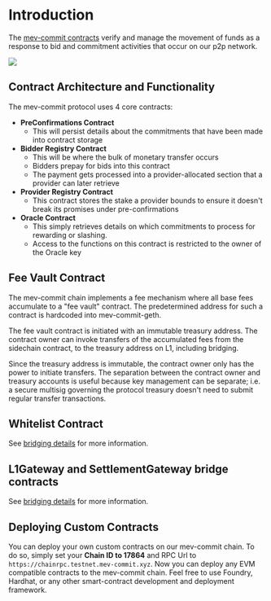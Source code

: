 # Introduction

The [mev-commit contracts](https://github.com/primevprotocol/contracts) verify and manage the movement of funds as a response to bid and commitment activities that occur on our p2p network.

<Frame>
  <img src="/images/contract-architecture.png" />
</Frame>

## Contract Architecture and Functionality

The mev-commit protocol uses 4 core contracts:

- **PreConfirmations Contract**
  - This will persist details about the commitments that have been made into contract storage
- **Bidder Registry Contract**
  - This will be where the bulk of monetary transfer occurs
  - Bidders prepay for bids into this contract
  - The payment gets processed into a provider-allocated section that a provider can later retrieve
- **Provider Registry Contract**
  - This contract stores the stake a provider bounds to ensure it doesn't break its promises under pre-confirmations
- **Oracle Contract**
  - This simply retrieves details on which commitments to process for rewarding or slashing.
  - Access to the functions on this contract is restricted to the owner of the Oracle key

## Fee Vault Contract

The mev-commit chain implements a fee mechanism where all base fees accumulate to a "fee vault" contract.
The predetermined address for such a contract is hardcoded into mev-commit-geth.

The fee vault contract is initiated with an immutable treasury address.
The contract owner can invoke transfers of the accumulated fees from the sidechain contract, to the treasury address on L1, including bridging.

Since the treasury address is immutable, the contract owner only has the power to initiate transfers.
The separation between the contract owner and treasury accounts is useful because key management can be separate;
i.e. a secure multisig governing the protocol treasury doesn't need to submit regular transfer transactions.

## Whitelist Contract

See [bridging details](../concepts/bridging-details.mdx) for more information.

## L1Gateway and SettlementGateway bridge contracts

See [bridging details](../concepts/bridging-details.mdx) for more information.

## Deploying Custom Contracts

You can deploy your own custom contracts on our mev-commit chain.
To do so, simply set your **Chain ID to 17864** and RPC Url to `https://chainrpc.testnet.mev-commit.xyz`.
Now you can deploy any EVM compatible contracts to the mev-commit chain.
Feel free to use Foundry, Hardhat, or any other smart-contract development and deployment framework.

